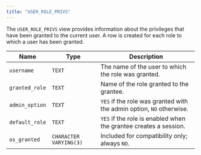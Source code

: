 ```yaml
---
title: "USER_ROLE_PRIVS"
---
```


<div id="user_role_privs" class="registered_link"></div>

The `USER_ROLE_PRIVS` view provides information about the privileges that have been granted to the current user. A row is created for each role to which a user has been granted.

| Name           | Type                   | Description                                                          |
| -------------- | ---------------------- | -------------------------------------------------------------------- |
| `username`     | `TEXT`                 | The name of the user to which the role was granted.                  |
| `granted_role` | `TEXT`                 | Name of the role granted to the grantee.                             |
| `admin_option` | `TEXT`                 | `YES` if the role was granted with the admin option, `NO` otherwise. |
| `default_role` | `TEXT`                 | `YES` if the role is enabled when the grantee creates a session.     |
| `os_granted`   | `CHARACTER VARYING(3)` | Included for compatibility only; always `NO`.                        |
